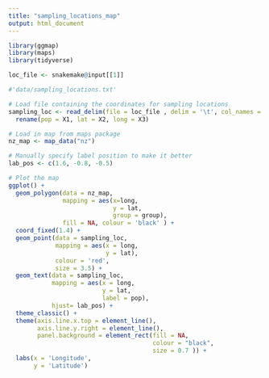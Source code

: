 ```yaml
---
title: "sampling_locations_map"
output: html_document
---
```


```r
library(ggmap)
library(maps)
library(tidyverse)
```

```r
loc_file <- snakemake@input[[1]]

#'data/sampling_locations.txt'
```

```r
# Load file containing the coordinates for sampling locations
sampling_loc <- read_delim(file = loc_file , delim = '\t', col_names = FALSE) %>% 
  rename(pop = X1, lat = X2, long = X3)

# Load in map from maps package
nz_map <- map_data("nz")

# Manually specify label position to make it better
lab_pos <- c(1.6, -0.8, -0.5)
```

```r
# Plot the map
ggplot() + 
  geom_polygon(data = nz_map, 
               mapping = aes(x=long, 
                             y = lat, 
                             group = group), 
               fill = NA, colour = 'black' ) + 
  coord_fixed(1.4) + 
  geom_point(data = sampling_loc, 
             mapping = aes(x = long, 
                           y = lat), 
             colour = 'red', 
             size = 3.5) +
  geom_text(data = sampling_loc, 
            mapping = aes(x = long, 
                          y = lat, 
                          label = pop), 
            hjust= lab_pos) +
  theme_classic() + 
  theme(axis.line.x.top = element_line(), 
        axis.line.y.right = element_line(), 
        panel.background = element_rect(fill = NA, 
                                        colour = "black", 
                                        size = 0.7 )) +
  labs(x = 'Longitude', 
       y = 'Latitude')

```

